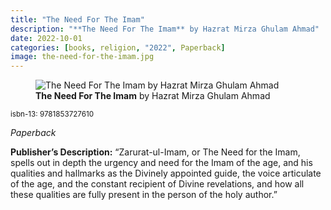 ```yaml
---
title: "The Need For The Imam"
description: "**The Need For The Imam** by Hazrat Mirza Ghulam Ahmad"
date: 2022-10-01
categories: [books, religion, "2022", Paperback]
image: the-need-for-the-imam.jpg
---
```

![**The Need For The Imam** by Hazrat Mirza Ghulam Ahmad](the-need-for-the-imam.jpg){fig-align="left"}

<sup>isbn-13: 9781853727610</sup>

*Paperback*

**Publisher's Description:**
"Zarurat-ul-Imam, or The Need for the Imam, spells out in depth the urgency
and need for the Imam of the age, and his qualities and hallmarks as the
Divinely appointed guide, the voice articulate of the age, and the constant
recipient of Divine revelations, and how all these qualities are fully
present in the person of the holy author."